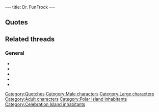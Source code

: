 ---
title: Dr. FunFrock
---

{{Character|
Name=FunFrock|
Image=FunFrock.gif|
Race=[[Quetch]]|
Gender=Male|
Size=Large|
Age=Adult}}

==Quotes==
{{Quote|
Quote=I have you at last! I see that you appreciated the clone that I made of your friend, the original is safe. I suppose that you have come here to find the 3rd Runic Stone. I already found it a long time ago, but it took some time to decipher it. And as soon as I knew the location of the Well of Sendell, I began the foraging work.|
Character=FunFrock}}
{{Quote|
Quote=Not being able to destroy the stone, I built my fortress around it to dissimulate it. That reminds me, you supposedly destroyed two of my factories, but that is of little importance! I will soon possess such fantastic powers, that I will need but an instant to clone or teleport the totality of the inhabitants of the planet. I also can make you relive the worst moments of your existence indefinitely... Good bye, you will never realize the prophecy because I will be the one who encounters Sendell and I will inherit her powers.|
Character=FunFrock}}
{{Quote|
Quote=At last we meet again, Twinsen! But this time, you are too late!! With the emperor's help, I succeeded in deceiving the Esmers. Ironic, isn't it? They mistook me for the reincarnation of Dark Monk and granted me divine powers that even I didn't possess. Thanks to those Esmers, these powers will be mine as soon as the moon collides with Twinsun!!|
Character=FunFrock}}
{{Quote|
Quote=I needed the wizards to operate the machine I built in the statue. It'll attract the Sendells' energy from Twinsun's core, and release it in the explosion! The children were only a ploy to coerce the wizards' obedience!!|
Character=FunFrock}}
{{Quote|
Quote=Even you a part of my plan, fool of a Quetch!! The statue is in fact an antenna! And I needed the four fragments to place it in its ceremonial position! Now, you will witness the destruction of your planet and my consecration as well! As soon as I activate the machine and the cosmic shock takes place, I will seize the Sendells' energy. It will make me a God in flesh as well as in name!!!|
Character=FunFrock}}
{{Quote|
Quote=So you followed me, you miserable maggot!!! You didn't get the picture, did you? Now it's too late. In a few minutes, your planet will be destroyed, and its energy will make me the equivalent of a God!!! For annoying me with the sight of you yet again, I'm going to sacrifice these children you love so dearly right in front of your eyes!!!|
Character=FunFrock}}

==Related threads==
===General===
* {{thread|id=11057|title=A weird resemblance}}
* {{thread|id=10887|title=How did Funfrock get to Zeelich?}}
* {{thread|id=9405|title=Twinsun's Destruction}}
* {{thread|id=9302|title=LBA2 is over}}
* {{thread|id=9106|title=The Comrade, Fuhrer or Fascist is watching you!}}

{{Stub}}

[[Category:Quetches]]
[[Category:Male characters]]
[[Category:Large characters]]
[[Category:Adult characters]]
[[Category:Polar Island inhabitants]]
[[Category:Celebration Island inhabitants]]